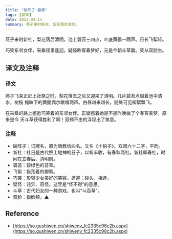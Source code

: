 ```yaml
---
title: "破阵子·春景"
tags: [晏殊]
date: 2023-03-13
summary: 燕子来时新社，梨花落后清明。
---
```


燕子来时新社，梨花落后清明。池上碧苔三四点，叶底黄鹂一两声。日长飞絮轻。

巧笑东邻女伴，采桑径里逢迎。疑怪昨宵春梦好，元是今朝斗草赢。笑从双脸生。

## 译文及注释

### 译文

燕子飞来正赶上社祭之时，梨花落去之后又迎来了清明。几片碧苔点缀着池中清水，树枝
掩映下的黄鹂偶尔歌唱两声。白昼越来越长，随处可见柳絮飘飞。

在采桑的路上邂逅巧笑着的东邻女伴。正疑惑着她是不是昨晚做了个春宵美梦，原来是今
天斗草获得胜利了啊！双颊不由的浮现出了笑意。

### 注释

- 破阵子：词牌名，原为唐教坊曲名。又名《十拍子》。双调六十二字，平韵。
- 新社：社日是古代祭土地神的日子，以祈丰收，有春秋两社。新社即春社，时间在立春后、清明前。
- 碧苔：碧绿色的苔草。
- 飞絮：飘荡着的柳絮。
- 巧笑：形容少女美好的笑容。逢迎：碰头，相逢。
- 疑怪：诧异、奇怪。这里是“怪不得”的意思。
- 斗草：古代妇女的一种游戏，也叫“斗百草”。
- 双脸：指脸颊。▲

## Reference

- [https://so.gushiwen.cn/shiwenv_fc2335c98c2b.aspx](https://so.gushiwen.cn/shiwenv_fc2335c98c2b.aspx)